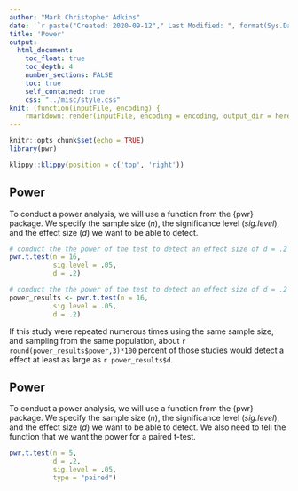 ```yaml
---
author: "Mark Christopher Adkins"
date: '`r paste("Created: 2020-09-12"," Last Modified: ", format(Sys.Date()))`'
title: 'Power'
output:
  html_document:
    toc_float: true
    toc_depth: 4
    number_sections: FALSE
    toc: true
    self_contained: true
    css: "../misc/style.css"
knit: (function(inputFile, encoding) {
    rmarkdown::render(inputFile, encoding = encoding, output_dir = here::here("HTML Exercises"))})
---
```


```r
knitr::opts_chunk$set(echo = TRUE)
library(pwr)
```

```r
klippy::klippy(position = c('top', 'right'))
```

## Power

To conduct a power analysis, we will use a function from the {pwr} package. We specify the sample size (*n*), the significance level (*sig.level*), and the effect size (*d*) we want to be able to detect.

```r
# conduct the the power of the test to detect an effect size of d = .2
pwr.t.test(n = 16,
           sig.level = .05,
           d = .2)
```
```r
# conduct the the power of the test to detect an effect size of d = .2
power_results <- pwr.t.test(n = 16,
           sig.level = .05,
           d = .2)
```

If this study were repeated numerous times using the same sample size, and sampling from the same population, about `r round(power_results$power,3)*100` percent of those studies would detect a effect at least as large as `r power_results$d`.

## Power

To conduct a power analysis, we will use a function from the {pwr} package. We specify the sample size (*n*), the significance level (*sig.level*), and the effect size (*d*) we want to be able to detect. We also need to tell the function that we want the power for a paired t-test.

```r
pwr.t.test(n = 5,
           d = .2,
           sig.level = .05,
           type = "paired")
```

